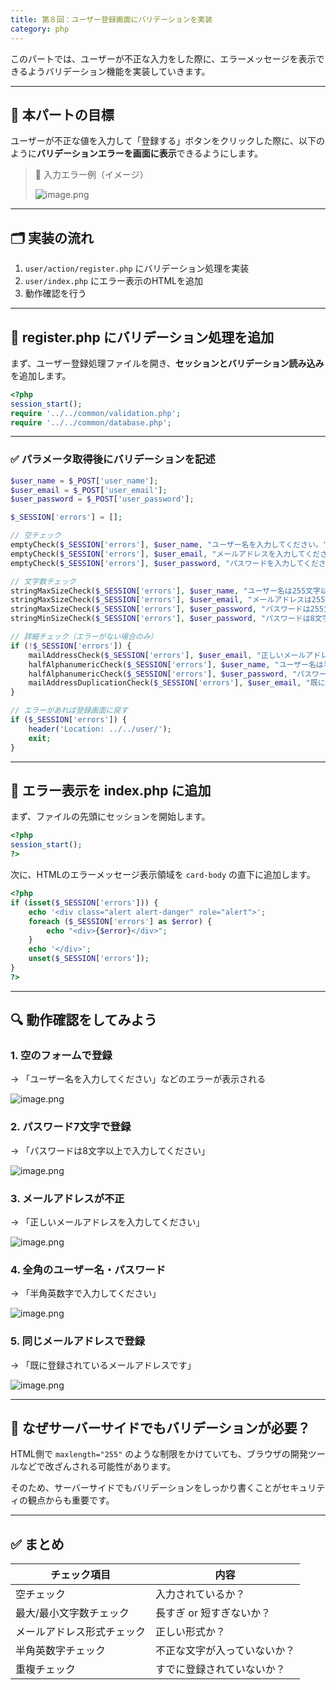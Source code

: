 ```yaml
---
title: 第８回：ユーザー登録画面にバリデーションを実装
category: php
---
```


このパートでは、ユーザーが不正な入力をした際に、エラーメッセージを表示できるようバリデーション機能を実装していきます。

---

## 🎯 本パートの目標

ユーザーが不正な値を入力して「登録する」ボタンをクリックした際に、以下のように**バリデーションエラーを画面に表示**できるようにします。

> 📌 入力エラー例（イメージ）
> 
> 
> ![image.png](attachment:fd63f5b3-184d-4090-afd6-a665e35dfce3:image.png)
> 

---

## 🗂️ 実装の流れ

1. `user/action/register.php` にバリデーション処理を実装
2. `user/index.php` にエラー表示のHTMLを追加
3. 動作確認を行う

---

## 🧩 register.php にバリデーション処理を追加

まず、ユーザー登録処理ファイルを開き、**セッションとバリデーション読み込み**を追加します。

```php
<?php
session_start();
require '../../common/validation.php';
require '../../common/database.php';
```

---

### ✅ パラメータ取得後にバリデーションを記述

```php
$user_name = $_POST['user_name'];
$user_email = $_POST['user_email'];
$user_password = $_POST['user_password'];

$_SESSION['errors'] = [];

// 空チェック
emptyCheck($_SESSION['errors'], $user_name, "ユーザー名を入力してください。");
emptyCheck($_SESSION['errors'], $user_email, "メールアドレスを入力してください。");
emptyCheck($_SESSION['errors'], $user_password, "パスワードを入力してください。");

// 文字数チェック
stringMaxSizeCheck($_SESSION['errors'], $user_name, "ユーザー名は255文字以内で入力してください。");
stringMaxSizeCheck($_SESSION['errors'], $user_email, "メールアドレスは255文字以内で入力してください。");
stringMaxSizeCheck($_SESSION['errors'], $user_password, "パスワードは255文字以内で入力してください。");
stringMinSizeCheck($_SESSION['errors'], $user_password, "パスワードは8文字以上で入力してください。");

// 詳細チェック（エラーがない場合のみ）
if (!$_SESSION['errors']) {
    mailAddressCheck($_SESSION['errors'], $user_email, "正しいメールアドレスを入力してください。");
    halfAlphanumericCheck($_SESSION['errors'], $user_name, "ユーザー名は半角英数字で入力してください。");
    halfAlphanumericCheck($_SESSION['errors'], $user_password, "パスワードは半角英数字で入力してください。");
    mailAddressDuplicationCheck($_SESSION['errors'], $user_email, "既に登録されているメールアドレスです。");
}

// エラーがあれば登録画面に戻す
if ($_SESSION['errors']) {
    header('Location: ../../user/');
    exit;
}

```

---

## 💬 エラー表示を index.php に追加

まず、ファイルの先頭にセッションを開始します。

```php
<?php
session_start();
?>

```

次に、HTMLのエラーメッセージ表示領域を `card-body` の直下に追加します。

```php
<?php
if (isset($_SESSION['errors'])) {
    echo '<div class="alert alert-danger" role="alert">';
    foreach ($_SESSION['errors'] as $error) {
        echo "<div>{$error}</div>";
    }
    echo '</div>';
    unset($_SESSION['errors']);
}
?>

```

---

## 🔍 動作確認をしてみよう

### 1. 空のフォームで登録

→ 「ユーザー名を入力してください」などのエラーが表示される

![image.png](attachment:45257849-ead9-4dae-8150-a463eaa11e71:image.png)

### 2. パスワード7文字で登録

→ 「パスワードは8文字以上で入力してください」

![image.png](attachment:9c6299db-1b8a-40a5-94f7-76584b171571:image.png)

### 3. メールアドレスが不正

→ 「正しいメールアドレスを入力してください」

![image.png](attachment:7076d5e2-059f-4b2e-9877-90c4953ad705:image.png)

### 4. 全角のユーザー名・パスワード

→ 「半角英数字で入力してください」

![image.png](attachment:fc981ec2-0357-4957-9106-930955aa911b:image.png)

### 5. 同じメールアドレスで登録

→ 「既に登録されているメールアドレスです」

![image.png](attachment:03e8295f-9d07-4a3d-b7d8-1a6da5ba9417:image.png)

---

## 🧠 なぜサーバーサイドでもバリデーションが必要？

HTML側で `maxlength="255"` のような制限をかけていても、ブラウザの開発ツールなどで改ざんされる可能性があります。

そのため、サーバーサイドでもバリデーションをしっかり書くことがセキュリティの観点からも重要です。

---

## ✅ まとめ

| チェック項目 | 内容 |
| --- | --- |
| 空チェック | 入力されているか？ |
| 最大/最小文字数チェック | 長すぎ or 短すぎないか？ |
| メールアドレス形式チェック | 正しい形式か？ |
| 半角英数字チェック | 不正な文字が入っていないか？ |
| 重複チェック | すでに登録されていないか？ |